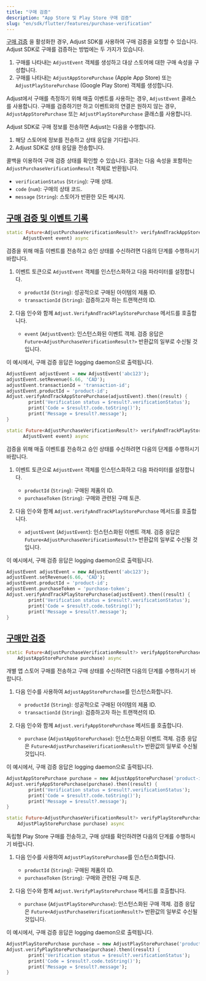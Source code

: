 ```yaml
---
title: "구매 검증"
description: "App Store 및 Play Store 구매 검증"
slug: "en/sdk/flutter/features/purchase-verification"
---
```

[구매 검증](https://help.adjust.com/en/article/purchase-verification) 을 활성화한 경우, Adjust SDK를 사용하여 구매 검증을 요청할 수 있습니다. Adjust SDK로 구매를 검증하는 방법에는 두 가지가 있습니다.

1. 구매를 나타내는 `AdjustEvent` 객체를 생성하고 대상 스토어에 대한 구매 속성을 구성합니다.
2. 구매를 나타내는 `AdjustAppStorePurchase` \(Apple App Store\) 또는 `AdjustPlayStorePurchase` \(Google Play Store\) 객체를 생성합니다.

<callout type="tip"> 

Adjust에서 구매를 측정하기 위해 매출 이벤트를 사용하는 경우, `AdjustEvent` 클래스를 사용합니다. 구매를 검증하기만 하고 이벤트와의 연결은 원하지 않는 경우, `AdjustAppStorePurchase` 또는 `AdjustPlayStorePurchase` 클래스를 사용합니다.
</Callout> 

Adjust SDK로 구매 정보를 전송하면 Adjust는 다음을 수행합니다.

1. 해당 스토어에 정보를 전송하고 상태 응답을 기다립니다.
2. Adjust SDK로 상태 응답을 전송합니다.

콜백을 이용하여 구매 검증 상태를 확인할 수 있습니다. 결과는 다음 속성을 포함하는 `AdjustPurchaseVerificationResult` 객체로 반환됩니다.

* `verificationStatus` \(`String`\): 구매 상태.
* `code` \(`num`\): 구매의 상태 코드.
* `message` \(`String`\): 스토어가 반환한 모든 메시지.

[구매 검증 및 이벤트 기록](verify-purchase-and-record-event)
--------------------------------------------------

<tabs> <tab title="App Store" icon="StoreAppStore" sync="appstore"> <codeblock title="메서드 서명"> 

```dart
static Future<AdjustPurchaseVerificationResult?> verifyAndTrackAppStorePurchase(
      AdjustEvent event) async
```

</CodeBlock> 

검증을 위해 매출 이벤트를 전송하고 승인 상태를 수신하려면 다음의 단계를 수행하시기 바랍니다.

1. 이벤트 토큰으로 `AdjustEvent` 객체를 인스턴스화하고 다음 파라미터를 설정합니다. 
   * `productId` \(`String`\): 성공적으로 구매된 아이템의 제품 ID.
   * `transactionId` \(`String`\): 검증하고자 하는 트랜잭션의 ID.

2. 다음 인수와 함께 `Adjust.VerifyAndTrackPlayStorePurchase` 메서드를 호출합니다. 
   * `event` \(`AdjustEvent`\): 인스턴스화된 이벤트 객체. 검증 응답은 `Future<AdjustPurchaseVerificationResult?>` 반환값의 일부로 수신될 것입니다.

이 예시에서, 구매 검증 응답은 logging daemon으로 출력됩니다.

```dart
AdjustEvent adjustEvent = new AdjustEvent('abc123');
adjustEvent.setRevenue(6.66, 'CAD');
adjustEvent.transactionId = 'transaction-id';
adjustEvent.productId = 'product-id';
Adjust.verifyAndTrackAppStorePurchase(adjustEvent).then((result) {
        print('Verification status = $result?.verificationStatus');
        print('Code = $result?.code.toString()');
        print('Message = $result?.message');
}
```

</Tab> <tab title="Google Play" icon="PlatformGooglePlay" sync="playstore"> <codeblock title="메서드 서명"> 

```dart
static Future<AdjustPurchaseVerificationResult?> verifyAndTrackPlayStorePurchase(
      AdjustEvent event) async
```

</CodeBlock> 

검증을 위해 매출 이벤트를 전송하고 승인 상태를 수신하려면 다음의 단계를 수행하시기 바랍니다.

1. 이벤트 토큰으로 `AdjustEvent` 객체를 인스턴스화하고 다음 파라미터를 설정합니다. 
   * `productId` \(`String`\): 구매된 제품의 ID.
   * `purchaseToken` \(`String`\): 구매와 관련된 구매 토큰.

2. 다음 인수와 함께 `Adjust.verifyAndTrackPlayStorePurchase` 메서드를 호출합니다. 
   * `adjustEvent` \(`AdjustEvent`\): 인스턴스화된 이벤트 객체. 검증 응답은 `Future<AdjustPurchaseVerificationResult?>` 반환값의 일부로 수신될 것입니다.

이 예시에서, 구매 검증 응답은 logging daemon으로 출력됩니다.

```dart
AdjustEvent adjustEvent = new AdjustEvent('abc123');
adjustEvent.setRevenue(6.66, 'CAD');
adjustEvent.productId = 'product-id';
adjustEvent.purchaseToken = 'purchase-token';
Adjust.verifyAndTrackPlayStorePurchase(adjustEvent).then((result) {
        print('Verification status = $result?.verificationStatus');
        print('Code = $result?.code.toString()');
        print('Message = $result?.message');
}
```

</Tab> </Tabs> 

[구매만 검증](only-verify-purchase)
------------------------------

<tabs> <tab title="App Store" icon="StoreAppStore" sync="appstore"> <codeblock title="메서드 서명"> 

```dart
static Future<AdjustPurchaseVerificationResult?> verifyAppStorePurchase(
    AdjustAppStorePurchase purchase) async
```

</CodeBlock> 

개별 앱 스토어 구매를 전송하고 구매 상태를 수신하려면 다음의 단계를 수행하시기 바랍니다.

1. 다음 인수를 사용하여 `AdjustAppStorePurchase`를 인스턴스화합니다. 
   * `productId` \(`String`\): 성공적으로 구매된 아이템의 제품 ID.
   * `transactionId` \(`String`\): 검증하고자 하는 트랜잭션의 ID.

2. 다음 인수와 함께 `Adjust.verifyAppStorePurchase` 메서드를 호출합니다. 
   * `purchase` \(`AdjustAppStorePurchase`\): 인스턴스화된 이벤트 객체. 검증 응답은 `Future<AdjustPurchaseVerificationResult?>` 반환값의 일부로 수신될 것입니다.

이 예시에서, 구매 검증 응답은 logging daemon으로 출력됩니다.

```dart
AdjustAppStorePurchase purchase = new AdjustAppStorePurchase('product-id', 'transaction-id');
Adjust.verifyAppStorePurchase(purchase).then((result) {
        print('Verification status = $result?.verificationStatus');
        print('Code = $result?.code.toString()');
        print('Message = $result?.message');
}
```

</Tab> <tab title="Google Play" icon="PlatformGooglePlay" sync="playstore"> <codeblock title="메서드 서명"> 

```dart
static Future<AdjustPurchaseVerificationResult?> verifyPlayStorePurchase(
    AdjustPlayStorePurchase purchase) async
```

</CodeBlock> 

독립형 Play Store 구매를 전송하고, 구매 상태를 확인하려면 다음의 단계를 수행하시기 바랍니다.

1. 다음 인수를 사용하여 `AdjustPlayStorePurchase`를 인스턴스화합니다. 
   * `productId` \(`String`\): 구매된 제품의 ID.
   * `purchaseToken` \(`String`\): 구매와 관련된 구매 토큰.

2. 다음 인수와 함께 `Adjust.VerifyPlayStorePurchase` 메서드를 호출합니다. 
   * `purchase` \(`AdjustPlayStorePurchase`\): 인스턴스화된 구매 객체. 검증 응답은 `Future<AdjustPurchaseVerificationResult?>` 반환값의 일부로 수신될 것입니다.

이 예시에서, 구매 검증 응답은 logging daemon으로 출력됩니다.

```dart
AdjustPlayStorePurchase purchase = new AdjustPlayStorePurchase('product-id', 'purchase-token');
Adjust.verifyPlayStorePurchase(purchase).then((result) {
        print('Verification status = $result?.verificationStatus');
        print('Code = $result?.code.toString()');
        print('Message = $result?.message');
}
```

</Tab> </Tabs>

